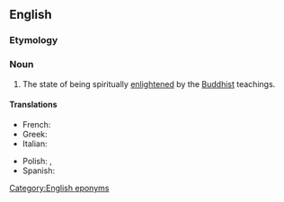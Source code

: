 ==English==

===Etymology===
{{suffix|Buddha|hood|lang=en}}

===Noun===
{{en-noun|-}}

# The state of being spiritually [[enlightened]] by the [[Buddhist]] teachings.

====Translations====
{{trans-top|state of being enlightened by the Buddhist teachings}}
* French: {{t+|fr|bouddhéité}}
* Greek: {{t|el|βουδότητα}}
* Italian: {{t|it|buddhità}}
{{trans-mid}}
* Polish: {{t|pl|stan buddy}}, {{t+|pl|oświecenie}}
* Spanish: {{t|es|budeidad}}
{{trans-bottom}}

[[Category:English eponyms]]